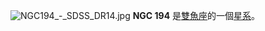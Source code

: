 {{NGCInfoBox|NGCID=NGC 194|發現者=弗里德里希·威廉·赫歇爾|發現日期=1790年12月25日|其他編號=UGC 407, MCG 0-2-105,ZWG 383.54|曆元=J2000.0|赤經=39分18.3秒|赤緯=3°2'15"|星座=雙魚座|星體=星系|星等=12.2|表面亮度=|藍等=13.2}}
[[File:NGC194_-_SDSS_DR14.jpg|thumb]]
'''NGC 194''' 是[[雙魚座|雙魚座]]的一個[[星系|星系]]。

{{NGCReference|194}}
{{Catalogs|NGC=194}}

{{Astro-stub}}